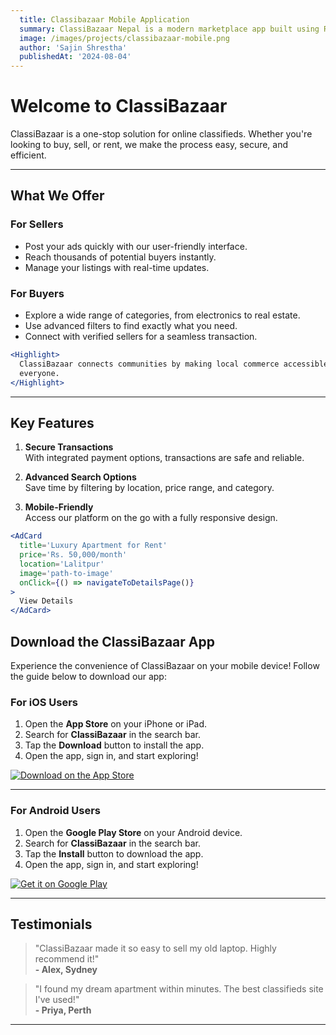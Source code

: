 ```yaml
---
  title: Classibazaar Mobile Application
  summary: ClassiBazaar Nepal is a modern marketplace app built using React Native, Redux, Java, Redux-Thunk, and various advanced packages to deliver a seamless and efficient user experience.
  image: /images/projects/classibazaar-mobile.png
  author: 'Sajin Shrestha'
  publishedAt: '2024-08-04'
---
```


# Welcome to ClassiBazaar

ClassiBazaar is a one-stop solution for online classifieds. Whether you're
looking to buy, sell, or rent, we make the process easy, secure, and efficient.

---

## What We Offer

### **For Sellers**

- Post your ads quickly with our user-friendly interface.
- Reach thousands of potential buyers instantly.
- Manage your listings with real-time updates.

### **For Buyers**

- Explore a wide range of categories, from electronics to real estate.
- Use advanced filters to find exactly what you need.
- Connect with verified sellers for a seamless transaction.

```jsx
<Highlight>
  ClassiBazaar connects communities by making local commerce accessible to
  everyone.
</Highlight>
```

---

## Key Features

1. **Secure Transactions**  
   With integrated payment options, transactions are safe and reliable.

2. **Advanced Search Options**  
   Save time by filtering by location, price range, and category.

3. **Mobile-Friendly**  
   Access our platform on the go with a fully responsive design.

```jsx
<AdCard
  title='Luxury Apartment for Rent'
  price='Rs. 50,000/month'
  location='Lalitpur'
  image='path-to-image'
  onClick={() => navigateToDetailsPage()}
>
  View Details
</AdCard>
```

## Download the ClassiBazaar App

Experience the convenience of ClassiBazaar on your mobile device! Follow the
guide below to download our app:

### **For iOS Users**

1. Open the **App Store** on your iPhone or iPad.
2. Search for **ClassiBazaar** in the search bar.
3. Tap the **Download** button to install the app.
4. Open the app, sign in, and start exploring!

[![Download on the App Store](https://cdn-icons-png.flaticon.com/128/16566/16566128.png)](https://apps.apple.com/au/app/classibazaar/id1496587117)

---

### **For Android Users**

1. Open the **Google Play Store** on your Android device.
2. Search for **ClassiBazaar** in the search bar.
3. Tap the **Install** button to download the app.
4. Open the app, sign in, and start exploring!

[![Get it on Google Play](https://upload.wikimedia.org/wikipedia/commons/7/78/Google_Play_Store_badge_EN.svg)](https://play.google.com)

---

## Testimonials

> "ClassiBazaar made it so easy to sell my old laptop. Highly recommend it!"  
> **- Alex, Sydney**

> "I found my dream apartment within minutes. The best classifieds site I've
> used!"  
> **- Priya, Perth**

---
